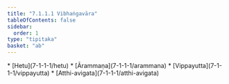 ```yaml
---
title: "7.1.1.1 Vibhaṅgavāra"
tableOfContents: false
sidebar:
  order: 1
type: "tipitaka"
basket: "ab"
---
```



<DynamicBreadcrumb />



<TableOfContents>
* [Hetu](7-1-1-1/hetu)
* [Ārammaṇa](7-1-1-1/arammana)
* [Vippayutta](7-1-1-1/vippayutta)
* [Atthi-avigata](7-1-1-1/atthi-avigata)
</TableOfContents>